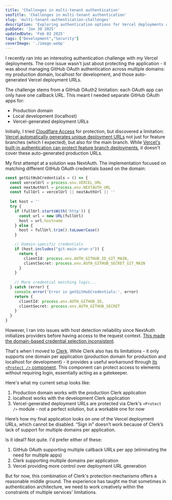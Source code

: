 ```yaml
---
title: 'Challenges in multi-tenant authentication'
seoTitle: 'Challenges in multi-tenant authentication'
slug: 'multi-tenant-authentication-challenges'
description: 'Exploring authentication options for Vercel deployments and the challenges of managing multiple GitHub OAuth apps.'
pubDate: 'Jan 30 2025'
updatedDate: 'Feb 03 2025'
tags: ["Development","Security"]
coverImage: './image.webp'
---
```


I recently ran into an interesting authentication challenge with my Vercel deployments. The core issue wasn't just about protecting the application - it was about managing GitHub OAuth authentication across multiple domains: my production domain, localhost for development, and those auto-generated Vercel deployment URLs.


The challenge stems from a GitHub OAuth2 limitation: each OAuth app can only have one callback URL. This meant I needed separate GitHub OAuth apps for:
- Production domain
- Local development (localhost)
- Vercel-generated deployment URLs


Initially, I tried [Cloudflare Access](https://www.cloudflare.com/zero-trust/products/access/) for protection, but discovered a limitation: [Vercel automatically generates unique deployment URLs](https://vercel.com/docs/deployments/preview-deployments) not just for feature branches (which I expected), but also for the main branch. While [Vercel's built-in authentication can protect feature branch deployments](https://vercel.com/docs/security/deployment-protection#deployment-protection-on-vercel), it doesn't cover these auto-generated production URLs.


My first attempt at a solution was NextAuth. The implementation focused on matching different GitHub OAuth credentials based on the domain:


```typescript
const getGitHubCredentials = () => {
  const vercelUrl = process.env.VERCEL_URL
  const nextAuthUrl = process.env.NEXTAUTH_URL
  const fullUrl = vercelUrl || nextAuthUrl || ''
  
  let host = ''
  try {
    if (fullUrl.startsWith('http')) {
      const url = new URL(fullUrl)
      host = url.hostname
    } else {
      host = fullUrl.trim().toLowerCase()
    }

    // Domain-specific credentials
    if (host.includes("git-main-arun-s")) {
      return {
        clientId: process.env.AUTH_GITHUB_ID_GIT_MAIN,
        clientSecret: process.env.AUTH_GITHUB_SECRET_GIT_MAIN
      }
    }
    
    // More credential matching logic...
  } catch (error) {
    console.error('Error in getGitHubCredentials:', error)
    return {
      clientId: process.env.AUTH_GITHUB_ID,
      clientSecret: process.env.AUTH_GITHUB_SECRET
    }
  }
}
```


However, I ran into issues with host detection reliability since NextAuth initializes providers before having access to the request context. [This made the domain-based credential selection inconsistent](https://github.com/nextauthjs/next-auth/issues/600).


That's when I moved to [Clerk](https://clerk.com/). While Clerk also has its limitations - it only supports one domain per application (production domain for production and localhost for development) - it provides a useful workaround through [its ](https://clerk.com/docs/components/protect)[`<Protect />`](https://clerk.com/docs/components/protect)[ component](https://clerk.com/docs/components/protect). This component can protect access to elements without requiring login, essentially acting as a gatekeeper.


<R2Image imageKey="assets/multi-tenant-authentication-challenges-18b1638e-cd98-80fb-8ab9-cee670a4fe09.png" alt="A screenshot of Clerk’s <Protect /> component that prevents access to parts of a frontend application based on roles." />


Here's what my current setup looks like:

1. Production domain works with the production Clerk application
2. localhost works with the development Clerk application
3. Vercel-generated deployment URLs are protected via Clerk's `<Protect />` module - not a perfect solution, but a workable one for now

Here’s how my final application looks on one of the Vercel deployment URLs, which cannot be disabled. “Sign in” doesn’t work because of Clerk’s lack of support for multiple domains per application.


<R2Image imageKey="assets/multi-tenant-authentication-challenges-18b1638e-cd98-80a8-936c-c8f8bda288a2.png" alt="A screenshot of a frontend application on a Vercel deployment URL, which cannot be disabled, gated by Clerk login." />


Is it ideal? Not quite. I'd prefer either of these:

1. GitHub OAuth supporting multiple callback URLs per app (eliminating the need for multiple apps)
2. Clerk supporting multiple domains per application
3. Vercel providing more control over deployment URL generation

But for now, this combination of Clerk's protection mechanisms offers a reasonable middle ground. The experience has taught me that sometimes in authentication architecture, we need to work creatively within the constraints of multiple services' limitations.

